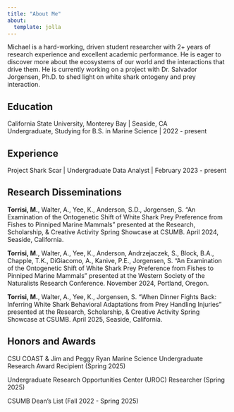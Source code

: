 ```yaml
---
title: "About Me"
about:
  template: jolla
---
```


Michael is a hard-working, driven student researcher with 2+ years of research experience and excellent academic performance. He is eager to discover more about the ecosystems of our world and the interactions that drive them. He is currently working on a project with Dr. Salvador Jorgensen, Ph.D. to shed light on white shark ontogeny and prey interaction.

## Education

California State University, Monterey Bay \| Seaside, CA\
Undergraduate, Studying for B.S. in Marine Science \| 2022 - present

## Experience

Project Shark Scar \| Undergraduate Data Analyst \| February 2023 - present

## Research Disseminations

**Torrisi, M.**, Walter, A., Yee, K., Anderson, S.D., Jorgensen, S. “An Examination of the Ontogenetic Shift of White Shark Prey Preference from Fishes to Pinniped Marine Mammals” presented at the Research, Scholarship, & Creative Activity Spring Showcase at CSUMB. April 2024, Seaside, California.

**Torrisi, M.**, Walter, A., Yee, K., Anderson, Andrzejaczek, S., Block, B.A., Chapple, T.K., DiGiacomo, A., Kanive, P.E., Jorgensen, S. “An Examination of the Ontogenetic Shift of White Shark Prey Preference from Fishes to Pinniped Marine Mammals” presented at the Western Society of the Naturalists Research Conference. November 2024, Portland, Oregon.

**Torrisi, M.**, Walter, A., Yee, K., Jorgensen, S. “When Dinner Fights Back: Inferring White Shark Behavioral Adaptations from Prey Handling Injuries” presented at the Research, Scholarship, & Creative Activity Spring Showcase at CSUMB. April 2025, Seaside, California.

## Honors and Awards

CSU COAST & Jim and Peggy Ryan Marine Science Undergraduate Research Award Recipient (Spring 2025)

Undergraduate Research Opportunities Center (UROC) Researcher (Spring 2025)

CSUMB Dean’s List (Fall 2022 - Spring 2025)


